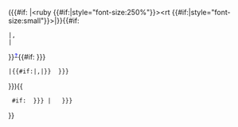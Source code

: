{{{1}}}<span style="font-weight: normal"> ({{#if: {{{Furigana|}}}|<span class="t_nihongo_kanji" lang="ja"><ruby {{#if:{{{large|}}}|style="font-size:250%"}}><rb>{{{2}}}</rb><rp>(</rp><rt {{#if:{{{large|}}}|style="font-size:small"}}>{{{Furigana}}}</rt><rp>)</rp></ruby></span>|<span class="t_nihongo_kanji" lang="ja">{{{2}}}</span>}}{{#if:{{{3|}}}
 |<span class="t_nihongo_comma">,</span> <i><span class="t_nihongo_romaji">{{{3}}}</span></i>
 |<span class="t_nihongo_norom" style="display:none"><span class="t_nihongo_comma" style="display:none">,</span> <i><span class="t_nihongo_romaji"><b>{{{1}}}</b></span></i></span>
}}<span class="t_nihongo_help"><sup>[[Help:Japanese|<span class="t_nihongo_icon" style="color:#00e;font:bold 80% sans-serif;text-decoration:none;padding:0 .1em;">?</span>]]</sup></span>{{#if:{{{4| {{{extra|}}} }}}
 |{{#if:{{{3|}}}|,|<span></span>}} {{{4| {{{extra}}} }}}
}}){{
  #if: {{{5| {{{extra2|}}} }}} | <nowiki></nowiki> {{{5| {{{extra2}}} }}}
}}</span><noinclude>{{Documentation}}</noinclude>